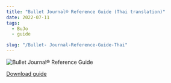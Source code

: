 ```yaml
---
title: "Bullet Journal® Reference Guide (Thai translation)"
date: 2022-07-11
tags:
  - BuJo
  - guide

slug: "/Bullet- Journal-Reference-Guide-Thai"
---
```


![Bullet Journal® Reference Guide](./banner.png)

[Download guide](https://www.dropbox.com/s/xlglmwhsuzkfhjy/Thai%20Bullet%20Journal%C2%AE%20Reference%20Guide.pdf?dl=0)
